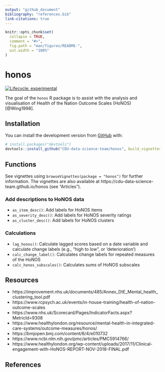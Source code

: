 ```yaml
---
output: "github_document"
bibliography: "references.bib"
link-citations: true
---
```


<!-- README.md is generated from README.Rmd. Please edit that file -->

```r
knitr::opts_chunk$set(
  collapse = TRUE,
  comment = "#>",
  fig.path = "man/figures/README-",
  out.width = "100%"
)
```

# honos

<!-- badges: start -->

[![Lifecycle: experimental](https://img.shields.io/badge/lifecycle-experimental-orange.svg)](https://www.tidyverse.org/lifecycle/#experimental)

<!-- badges: end -->

The goal of the `honos` R package is to assist with the analysis and visualisation of Health of the Nation Outcome Scales (HoNOS) [@Wing1998].

## Installation

You can install the development version from [GitHub](https://github.com/) with:

``` r
# install.packages("devtools")
devtools::install_github("CDU-data-science-team/honos", build_vignettes = TRUE)
```

## Functions

See vignettes using `browseVignettes(package = "honos")` for further information.
The vignettes are also available at https://cdu-data-science-team.github.io/honos (see "Articles").

### Add descriptions to HoNOS data

- `as_item_desc()`: Add labels for HoNOS items
- `as_severity_desc()`: Add labels for HoNOS severity ratings
- `as_cluster_desc()`: Add labels for HoNOS clusters

### Calculations

- `lag_honos()`: Calculate lagged scores based on a date variable and calculate change labels (e.g., "high to low", or 'deterioration')
- `calc_change_label()`: Calculates change labels for repeated measures of the HoNOS
- `calc_honos_subscales()`: Calculates sums of HoNOS subscales

## Resources

- https://improvement.nhs.uk/documents/485/Annex_DtE_Mental_health_clustering_tool.pdf
- https://www.rcpsych.ac.uk/events/in-house-training/health-of-nation-outcome-scales
- https://www.nhs.uk/Scorecard/Pages/IndicatorFacts.aspx?MetricId=9308
- https://www.healthylondon.org/resource/mental-health-in-integrated-care-systems/outcome-measures/honos/
- https://bmjopen.bmj.com/content/6/4/e010732
- https://www.ncbi.nlm.nih.gov/pmc/articles/PMC5914766/
- https://www.healthylondon.org/wp-content/uploads/2017/11/Clinical-engagement-with-HoNOS-REPORT-NOV-2018-FINAL.pdf

## References
